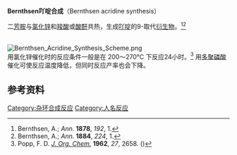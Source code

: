 '''Bernthsen吖啶合成'''（Bernthsen acridine synthesis）

二[[芳基|芳]][[胺|胺]]与[[氯化锌|氯化锌]]和[[羧酸|羧酸]]或[[酸酐|酸酐]]共热，生成[[吖啶|吖啶]]的9-取代[[衍生物|衍生物]]。<ref>Bernthsen, A.; ''Ann.'' '''1878''', ''192'', 1.</ref><ref>Bernthsen, A.; ''Ann.'' '''1884''', ''224'', 1.</ref>

<br />
[[Image:Bernthsen_Acridine_Synthesis_Scheme.png|center]]
<br />

用氯化锌催化时的反应条件一般是在 200～270°C 下反应24小时。<ref>Popp, F. D. ''[[J._Org._Chem.|J. Org. Chem.]]'' '''1962''', ''27'', 2658. ({{DOI|10.1021/jo01054a518}})</ref> 用[[多聚磷酸|多聚磷酸]]催化可使反应温度降低，但同时反应产率也会下降。

==参考资料==
{{Reflist}}

{{reaction-stub}}

[[Category:杂环合成反应|Category:杂环合成反应]]
[[Category:人名反应|Category:人名反应]]